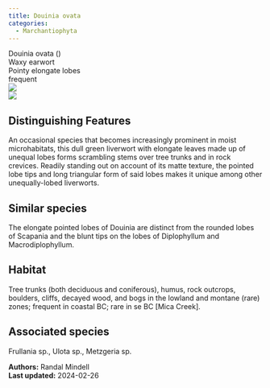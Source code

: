 ```yaml
---
title: Douinia ovata
categories:
  - Marchantiophyta
---
```


<div class="info-panel">
 <div class="info-top">
  <div class="taxon-scientific"><span class="taxon-name">Douinia ovata</span> <span class="taxon-authority"></span> <span class="taxon-family">()</span></div>
  <div class="taxon-common">Waxy earwort</div>
 </div>
 <div class="info-bottom">
  <div class="taxon-qnd">Pointy elongate lobes</div>
  <div class="taxon-abundance">frequent</div>
 </div>
</div>

<div class="tab-index">
 <div class="tab-eye tab-active"><img src="../img/bryo guide eye.png"/></div>
 <div class="tab-microscope"><img src="../img/bryo guide microscope.png"/></div>
</div>

## Distinguishing Features

An occasional species that becomes increasingly prominent in moist microhabitats, this dull green liverwort with elongate leaves made up of unequal lobes forms scrambling stems over tree trunks and in rock crevices. Readily standing out on account of its matte texture, the pointed lobe tips and long triangular form of said lobes makes it unique among other unequally-lobed liverworts.

## Similar species

The elongate pointed lobes of Douinia are distinct from the rounded lobes of Scapania and the blunt tips on the lobes of Diplophyllum and Macrodiplophyllum.

## Habitat

Tree trunks (both deciduous and coniferous), humus, rock outcrops, boulders, cliffs, decayed wood, and bogs in the lowland and montane (rare) zones; frequent in coastal BC; rare in se BC [Mica Creek].

## Associated species

Frullania sp., Ulota sp., Metzgeria sp.

<div class="taxon-footer">
 <div class="taxon-authors"><b>Authors:</b> <span>Randal Mindell</span></div>
 <div class="taxon-update"><b>Last updated:</b> <span>2024-02-26</span></div>
</div>

